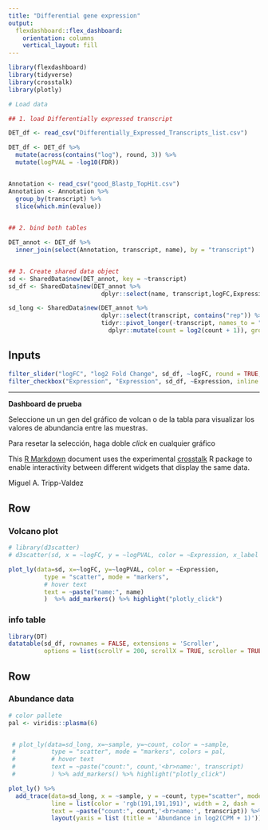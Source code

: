 ```yaml
---
title: "Differential gene expression"
output: 
  flexdashboard::flex_dashboard:
    orientation: columns
    vertical_layout: fill
---
```


```r
library(flexdashboard)
library(tidyverse)
library(crosstalk)
library(plotly)

# Load data

## 1. load Differentially expressed transcript

DET_df <- read_csv("Differentially_Expressed_Transcripts_list.csv")

DET_df <- DET_df %>% 
  mutate(across(contains("log"), round, 3)) %>% 
  mutate(logPVAL = -log10(FDR))


Annotation <- read_csv("good_Blastp_TopHit.csv")
Annotation <- Annotation %>% 
  group_by(transcript) %>% 
  slice(which.min(evalue))
  

## 2. bind both tables

DET_annot <- DET_df %>% 
  inner_join(select(Annotation, transcript, name), by = "transcript")


## 3. Create shared data object
sd <- SharedData$new(DET_annot, key = ~transcript)
sd_df <- SharedData$new(DET_annot %>% 
                          dplyr::select(name, transcript,logFC,Expression, contains("rep")), group = sd$groupName(), key = ~transcript)

sd_long <- SharedData$new(DET_annot %>% 
                          dplyr::select(transcript, contains("rep")) %>% 
                          tidyr::pivot_longer(-transcript, names_to = "sample", values_to = "count") %>% 
                            dplyr::mutate(count = log2(count + 1)), group = sd$groupName(), key = ~transcript )
```


Inputs {.sidebar}
-----------------------------------------------------------------------

```r
filter_slider("logFC", "log2 Fold Change", sd_df, ~logFC, round = TRUE, min = -9, max = 10)
filter_checkbox("Expression", "Expression", sd_df, ~Expression, inline = TRUE)

```

---

**Dashboard de prueba**

Seleccione un un gen del gráfico de volcan o de la tabla para visualizar los valores de abundancia entre las muestras.

Para resetar la selección, haga doble _click_ en cualquier gráfico




This [R Markdown](http://rmarkdown.rstudio.com/) document uses the experimental [crosstalk](https://github.com/rstudio/crosstalk) R package to enable interactivity between different widgets that display the same data.


Miguel A. Tripp-Valdez


Row {data-height=600}
-------------------------------------

### Volcano plot

```r

# library(d3scatter)
# d3scatter(sd, x = ~logFC, y = ~logPVAL, color = ~Expression, x_label = "logFC", y_label = "PVAL")

plot_ly(data=sd, x=~logFC, y=~logPVAL, color = ~Expression,
          type = "scatter", mode = "markers",
          # hover text
          text = ~paste("name:", name)
          )  %>% add_markers() %>% highlight("plotly_click")


```


### info table

```r
library(DT)
datatable(sd_df, rownames = FALSE, extensions = 'Scroller', 
          options = list(scrollY = 200, scrollX = TRUE, scroller = TRUE, columnDefs = list(list(className = 'dt-left', targets = "ALL"))))
```


Row {data-height=550}
-------------------------------------

### Abundance data
```r
# color pallete
pal <- viridis::plasma(6)


 # plot_ly(data=sd_long, x=~sample, y=~count, color = ~sample,
 #          type = "scatter", mode = "markers", colors = pal,
 #          # hover text
 #          text = ~paste("count:", count,'<br>name:', transcript)
 #          ) %>% add_markers() %>% highlight("plotly_click")

plot_ly() %>% 
  add_trace(data=sd_long, x = ~sample, y = ~count, type="scatter", mode="lines+markers",
            line = list(color = 'rgb(191,191,191)', width = 2, dash = 'dash'),
            text = ~paste("count:", count,'<br>name:', transcript)) %>% 
            layout(yaxis = list (title = 'Abundance in log2(CPM + 1)')) 

```

